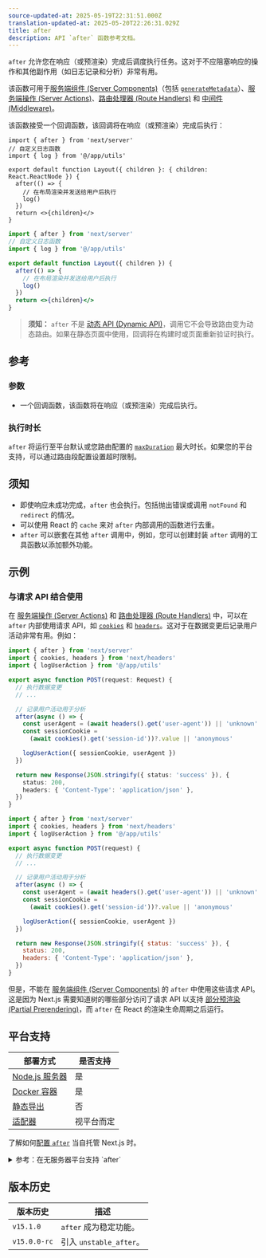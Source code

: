 ```yaml
---
source-updated-at: 2025-05-19T22:31:51.000Z
translation-updated-at: 2025-05-20T22:26:31.029Z
title: after
description: API `after` 函数参考文档。
---
```


`after` 允许您在响应（或预渲染）完成后调度执行任务。这对于不应阻塞响应的操作和其他副作用（如日志记录和分析）非常有用。

该函数可用于[服务端组件 (Server Components)](/docs/app/getting-started/server-and-client-components)（包括 [`generateMetadata`](https://nextjs.org/docs/app/api-reference/functions/generate-metadata)）、[服务端操作 (Server Actions)](/docs/app/building-your-application/data-fetching/server-actions-and-mutations)、[路由处理器 (Route Handlers)](/docs/app/building-your-application/routing/route-handlers) 和 [中间件 (Middleware)](/docs/app/building-your-application/routing/middleware)。

该函数接受一个回调函数，该回调将在响应（或预渲染）完成后执行：

```tsx filename="app/layout.tsx" switcher
import { after } from 'next/server'
// 自定义日志函数
import { log } from '@/app/utils'

export default function Layout({ children }: { children: React.ReactNode }) {
  after(() => {
    // 在布局渲染并发送给用户后执行
    log()
  })
  return <>{children}</>
}
```

```jsx filename="app/layout.jsx" switcher
import { after } from 'next/server'
// 自定义日志函数
import { log } from '@/app/utils'

export default function Layout({ children }) {
  after(() => {
    // 在布局渲染并发送给用户后执行
    log()
  })
  return <>{children}</>
}
```

> **须知：** `after` 不是 [动态 API (Dynamic API)](/docs/app/getting-started/partial-prerendering#dynamic-rendering)，调用它不会导致路由变为动态路由。如果在静态页面中使用，回调将在构建时或页面重新验证时执行。

## 参考

### 参数

- 一个回调函数，该函数将在响应（或预渲染）完成后执行。

### 执行时长

`after` 将运行至平台默认或您路由配置的 [`maxDuration`](/docs/app/api-reference/file-conventions/route-segment-config#maxduration) 最大时长。如果您的平台支持，可以通过路由段配置设置超时限制。

## 须知

- 即使响应未成功完成，`after` 也会执行。包括抛出错误或调用 `notFound` 和 `redirect` 的情况。
- 可以使用 React 的 `cache` 来对 `after` 内部调用的函数进行去重。
- `after` 可以嵌套在其他 `after` 调用中，例如，您可以创建封装 `after` 调用的工具函数以添加额外功能。

## 示例

### 与请求 API 结合使用

在 [服务端操作 (Server Actions)](/docs/app/building-your-application/data-fetching/server-actions-and-mutations) 和 [路由处理器 (Route Handlers)](/docs/app/api-reference/file-conventions/route) 中，可以在 `after` 内部使用请求 API，如 [`cookies`](/docs/app/api-reference/functions/cookies) 和 [`headers`](/docs/app/api-reference/functions/headers)。这对于在数据变更后记录用户活动非常有用。例如：

```ts filename="app/api/route.ts" highlight={2,7-9} switcher
import { after } from 'next/server'
import { cookies, headers } from 'next/headers'
import { logUserAction } from '@/app/utils'

export async function POST(request: Request) {
  // 执行数据变更
  // ...

  // 记录用户活动用于分析
  after(async () => {
    const userAgent = (await headers().get('user-agent')) || 'unknown'
    const sessionCookie =
      (await cookies().get('session-id'))?.value || 'anonymous'

    logUserAction({ sessionCookie, userAgent })
  })

  return new Response(JSON.stringify({ status: 'success' }), {
    status: 200,
    headers: { 'Content-Type': 'application/json' },
  })
}
```

```js filename="app/api/route.js" highlight={2,7-9} switcher
import { after } from 'next/server'
import { cookies, headers } from 'next/headers'
import { logUserAction } from '@/app/utils'

export async function POST(request) {
  // 执行数据变更
  // ...

  // 记录用户活动用于分析
  after(async () => {
    const userAgent = (await headers().get('user-agent')) || 'unknown'
    const sessionCookie =
      (await cookies().get('session-id'))?.value || 'anonymous'

    logUserAction({ sessionCookie, userAgent })
  })

  return new Response(JSON.stringify({ status: 'success' }), {
    status: 200,
    headers: { 'Content-Type': 'application/json' },
  })
}
```

但是，不能在 [服务端组件 (Server Components)](/docs/app/getting-started/server-and-client-components) 的 `after` 中使用这些请求 API。这是因为 Next.js 需要知道树的哪些部分访问了请求 API 以支持 [部分预渲染 (Partial Prerendering)](/docs/app/getting-started/partial-prerendering)，而 `after` 在 React 的渲染生命周期之后运行。

## 平台支持

| 部署方式                                                      | 是否支持         |
| ------------------------------------------------------------ | ---------------- |
| [Node.js 服务器](/docs/app/getting-started/deploying#nodejs-server) | 是               |
| [Docker 容器](/docs/app/getting-started/deploying#docker)     | 是               |
| [静态导出](/docs/app/getting-started/deploying#static-export) | 否               |
| [适配器](/docs/app/getting-started/deploying#adapters)        | 视平台而定       |

了解如何[配置 `after`](/docs/app/guides/self-hosting#after) 当自托管 Next.js 时。

<details id="after-serverless">
  <summary>参考：在无服务器平台支持 `after`</summary>
  在无服务器环境中使用 `after` 需要等待异步任务在响应发送后完成。在 Next.js 和 Vercel 中，这是通过名为 `waitUntil(promise)` 的原语实现的，它会延长无服务器调用的生命周期，直到传递给 [`waitUntil`](https://vercel.com/docs/functions/functions-api-reference#waituntil) 的所有 Promise 都完成。

如果您希望用户能够使用 `after`，您需要提供行为类似的 `waitUntil` 实现。

当调用 `after` 时，Next.js 会像这样访问 `waitUntil`：

```jsx
const RequestContext = globalThis[Symbol.for('@next/request-context')]
const contextValue = RequestContext?.get()
const waitUntil = contextValue?.waitUntil
```

这意味着 `globalThis[Symbol.for('@next/request-context')]` 需要包含如下对象：

```tsx
type NextRequestContext = {
  get(): NextRequestContextValue | undefined
}

type NextRequestContextValue = {
  waitUntil?: (promise: Promise<any>) => void
}
```

以下是一个实现示例：

```tsx
import { AsyncLocalStorage } from 'node:async_hooks'

const RequestContextStorage = new AsyncLocalStorage<NextRequestContextValue>()

// 定义并注入 Next.js 将使用的访问器
const RequestContext: NextRequestContext = {
  get() {
    return RequestContextStorage.getStore()
  },
}
globalThis[Symbol.for('@next/request-context')] = RequestContext

const handler = (req, res) => {
  const contextValue = { waitUntil: YOUR_WAITUNTIL }
  // 提供上下文值
  return RequestContextStorage.run(contextValue, () => nextJsHandler(req, res))
}
```

</details>

## 版本历史

| 版本历史       | 描述                  |
| -------------- | --------------------- |
| `v15.1.0`      | `after` 成为稳定功能。|
| `v15.0.0-rc`   | 引入 `unstable_after`。|
